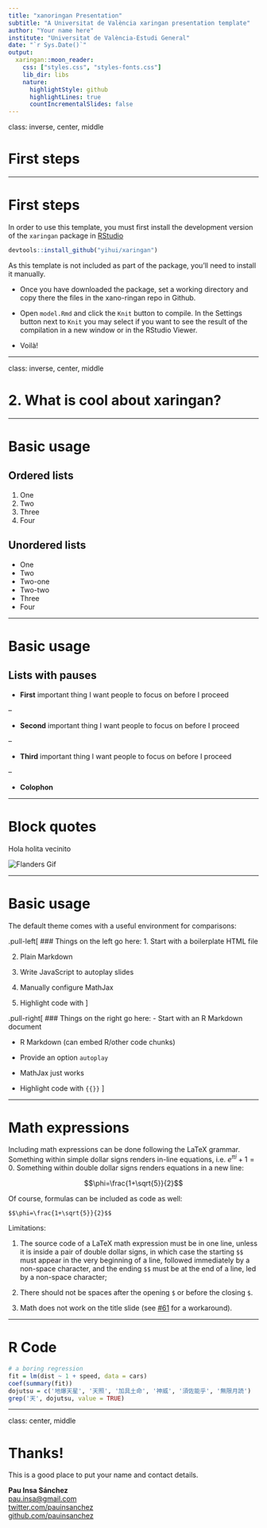```yaml
---
title: "xanoringan Presentation"
subtitle: "A Universitat de València xaringan presentation template"
author: "Your name here"
institute: "Universitat de València-Estudi General"
date: "`r Sys.Date()`"
output:
  xaringan::moon_reader:
    css: ["styles.css", "styles-fonts.css"]
    lib_dir: libs
    nature:
      highlightStyle: github
      highlightLines: true
      countIncrementalSlides: false
---
```


class: inverse, center, middle

# First steps

---

# First steps

In order to use this template, you must first install the development version of the `xaringan` package in 
[RStudio](https://www.rstudio.com/products/rstudio/)

```r
devtools::install_github("yihui/xaringan")
```

As this template is not included as part of the package, you'll need to install it manually. 

- Once you have downloaded the package, set a working directory and copy there the files in the xano-ringan repo in Github. 

- Open `model.Rmd` and click the `Knit` button to compile. In the Settings button next to `Knit` you may select if you 
want to see the result of the compilation in a new window or in the RStudio Viewer.

- Voilà!

---

class: inverse, center, middle

# 2. What is cool about xaringan?

---

# Basic usage

## Ordered lists
1. One
2. Two
3. Three
4. Four

## Unordered lists
- One
- Two
 - Two-one
 - Two-two
- Three 
- Four

---

# Basic usage

## Lists with pauses
- **First** important thing I want people to focus on before I proceed

--

- **Second** important thing I want people to focus on before I proceed

--

- **Third** important thing I want people to focus on before I proceed

--

- **Colophon**

---

# Block quotes

<blockquote-uv>
Hola holita vecinito
</blockquote-uv>

<img src="https://media.giphy.com/media/xT5LMTeQ1I7haUxfwc/giphy.gif" alt="Flanders Gif" class="center">

--- 

# Basic usage

The default theme comes with a useful environment for comparisons:

.pull-left[
### Things on the left go here:
1. Start with a boilerplate HTML file

2. Plain Markdown

3. Write JavaScript to autoplay slides

4. Manually configure MathJax

5. Highlight code with
]

.pull-right[
### Things on the right go here:
- Start with an R Markdown document

- R Markdown (can embed R/other code chunks)

- Provide an option `autoplay`

- MathJax just works

- Highlight code with `{{}}`
]

---

# Math expressions

Including math expressions can be done following the LaTeX grammar. Something within simple dollar signs
renders in-line equations, i.e. $e^{\pi i}+1=0$. Something within double dollar signs renders equations 
in a new line: 

$$\phi=\frac{1+\sqrt{5}}{2}$$

Of course, formulas can be included as code as well:

```
$$\phi=\frac{1+\sqrt{5}}{2}$$
```

Limitations:

1. The source code of a LaTeX math expression must be in one line, unless it is inside a pair of double dollar signs, in which case the starting `$$` must appear in the very beginning of a line, followed immediately by a non-space character, and the ending `$$` must be at the end of a line, led by a non-space character;

1. There should not be spaces after the opening `$` or before the closing `$`.

1. Math does not work on the title slide (see [#61](https://github.com/yihui/xaringan/issues/61) for a workaround).

---

# R Code

```r
# a boring regression
fit = lm(dist ~ 1 + speed, data = cars)
coef(summary(fit))
dojutsu = c('地爆天星', '天照', '加具土命', '神威', '須佐能乎', '無限月読')
grep('天', dojutsu, value = TRUE)
```

---

class: center, middle

# Thanks!

This is a good place to put your name and contact details.

**Pau Insa Sánchez** <br>
[pau.insa@gmail.com](mailto:pau.insa@gmail.com) <br>
[twitter.com/pauinsanchez](http://twitter.com/pauinsanchez/) <br>
[github.com/pauinsanchez](http://github.com/pauinsanchez/)
